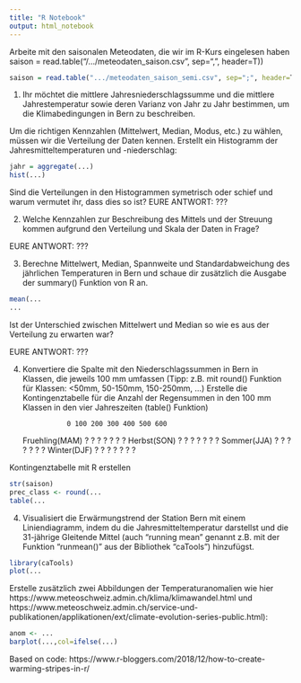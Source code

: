 ```yaml
---
title: "R Notebook"
output: html_notebook
---
```


Arbeite mit den saisonalen Meteodaten, die wir im R-Kurs eingelesen haben saison = read.table("/.../meteodaten_saison.csv", sep=",", header=T))
```r
saison = read.table(".../meteodaten_saison_semi.csv", sep=";", header=T)
```


1. Ihr möchtet die mittlere Jahresniederschlagssumme und die mittlere Jahrestemperatur sowie deren Varianz von Jahr zu Jahr bestimmen, um die Klimabedingungen in Bern zu beschreiben. 

Um die richtigen Kennzahlen (Mittelwert, Median, Modus, etc.)  zu wählen, müssen wir die Verteilung der Daten kennen. Erstellt ein Histogramm der Jahresmitteltemperaturen und -niederschlag:

```r
jahr = aggregate(...)
hist(...)
```

Sind die Verteilungen in den Histogrammen symetrisch oder schief und warum vermutet ihr, dass dies so ist?
EURE ANTWORT:
???


2. Welche Kennzahlen zur Beschreibung des Mittels und der Streuung kommen aufgrund den Verteilung und Skala der Daten in Frage?

EURE ANTWORT:
???


3. Berechne Mittelwert, Median, Spannweite und Standardabweichung des jährlichen Temperaturen in Bern und schaue dir zusätzlich die Ausgabe der summary() Funktion von R an.

```r
mean(...
...
```

Ist der Unterschied zwischen Mittelwert und Median so wie es aus der Verteilung zu erwarten war? 

EURE ANTWORT:
???

4. Konvertiere die Spalte mit den Niederschlagssummen in Bern in Klassen, die jeweils 100 mm umfassen (Tipp: z.B. mit round() Funktion für Klassen: <50mm, 50-150mm, 150-250mm, ...)
Erstelle die Kontingenztabelle für die Anzahl der Regensummen in den 100 mm Klassen in den vier Jahreszeiten (table() Funktion)

                  0 100 200 300 400 500 600
  Fruehling(MAM)  ?  ?   ?   ?   ?   ?   ?
  Herbst(SON)     ?  ?   ?   ?   ?   ?   ?
  Sommer(JJA)     ?  ?   ?   ?   ?   ?   ?
  Winter(DJF)     ?  ?   ?   ?   ?   ?   ?

Kontingenztabelle mit R erstellen
```r
str(saison)
prec_class <- round(...
table(...
```


4. Visualisiert die Erwärmungstrend der Station Bern mit einem Liniendiagramm, indem du die Jahresmitteltemperatur darstellst und die 31-jährige Gleitende Mittel (auch "running mean" genannt z.B. mit der Funktion "runmean()" aus der Bibliothek "caTools") hinzufügst.

```r
library(caTools)
plot(...
```


Erstelle zusätzlich zwei Abbildungen der Temperaturanomalien wie hier https://www.meteoschweiz.admin.ch/klima/klimawandel.html und https://www.meteoschweiz.admin.ch/service-und-publikationen/applikationen/ext/climate-evolution-series-public.html): 

```r
anom <- ...
barplot(...,col=ifelse(...)
```

Based on code: https://www.r-bloggers.com/2018/12/how-to-create-warming-stripes-in-r/
```r

```

